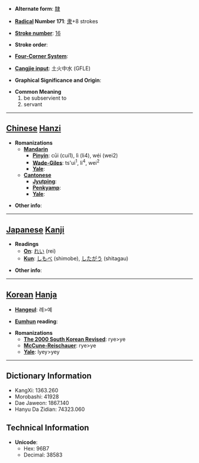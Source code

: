 * '''Alternate form''': [[隸]]

* '''[[Wiktionary:Chinese radical index| Radical]] Number 171''': [[Wiktionary:Chinese radical index 隶|隶]]+8 strokes

* '''[[Wiktionary:Chinese total strokes index|Stroke number]]''': [[Wiktionary:Chinese total strokes index 16|16]]

* '''Stroke order''': 

* '''[[Wiktionary:Chinese four corner index|Four-Corner System]]''': 

* '''[[Wiktionary:Chinese Cangjie index|Cangjie input]]''': 土火中水 (GFLE)

* '''Graphical Significance and Origin''': 

* '''Common Meaning'''
*#be subservient to
*# servant


----

== [[Chinese]] [[Hanzi]] ==

* '''Romanizations'''
** '''[[Mandarin]]'''
*** '''[[Pinyin]]''': cūi (cui1), lì (li4), wéi (wei2)
*** '''[[Wade-Giles]]''': ts'ui<sup>1</sup>, li<sup>4</sup>, wei<sup>2</sup>
*** '''[[Yale]]''': 
** '''[[Cantonese]]'''
*** '''[[Jyutping]]''':
*** '''[[Penkyamp]]''': 
*** '''[[Yale]]''': 

* '''Other info''': 

----

== [[Japanese]] [[Kanji]] ==

* '''Readings'''
** '''[[On]]''': [[れい]] (rei)
** '''[[Kun]]''': [[しもべ]] (shimobe), [[したがう]] (shitagau)

* '''Other info''':  

----

== [[Korean]] [[Hanja]] ==

* '''[[Hangeul]]''': 례>예

* '''[[Eumhun]] reading''': 

* '''Romanizations'''
** '''[[The 2000 South Korean Revised Romanization|The 2000 South Korean Revised]]''': rye>ye
** '''[[McCune-Reischauer]]''': rye>ye
** '''[[Yale]]''': lyey>yey

----

== Dictionary Information ==

* KangXi: 1363.260
* Morobashi: 41928
* Dae Jaweon: 1867.140
* Hanyu Da Zidian: 74323.060

== Technical Information ==

* '''Unicode''':
** Hex: 96B7
** Decimal: 38583